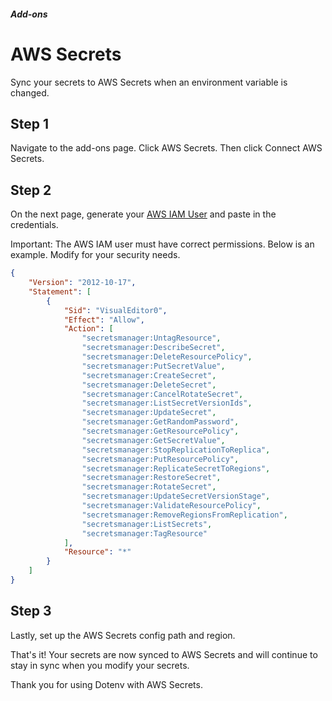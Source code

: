 

##### Add-ons
# AWS Secrets

Sync your secrets to AWS Secrets when an environment variable is changed.

## Step 1

Navigate to the add-ons page. Click AWS Secrets. Then click Connect AWS Secrets.

<ScreenshotBrowser url='/assets/img/cloudinary/development-Dotenv_15_mg2ty6.png' />

## Step 2

On the next page, generate your [AWS IAM User](https://us-east-1.console.aws.amazon.com/iamv2/home#/users) and paste in the credentials.

<ScreenshotBrowser url='/assets/img/cloudinary/development-Dotenv_16_vbnmf5.png' />

<ScreenshotBrowser url='/assets/img/cloudinary/IAM-Management-Console_rkcvqe.png' />

<ScreenshotBrowser url='/assets/img/cloudinary/IAM-Management-Console_1_ntzh25.png' />

<ScreenshotBrowser url='/assets/img/cloudinary/IAM-Management-Console_2_coxt9d.png' />

Important: The AWS IAM user must have correct permissions. Below is an example. Modify for your security needs.

```json {{ title: "example iam user policy" }}
{
    "Version": "2012-10-17",
    "Statement": [
        {
            "Sid": "VisualEditor0",
            "Effect": "Allow",
            "Action": [
                "secretsmanager:UntagResource",
                "secretsmanager:DescribeSecret",
                "secretsmanager:DeleteResourcePolicy",
                "secretsmanager:PutSecretValue",
                "secretsmanager:CreateSecret",
                "secretsmanager:DeleteSecret",
                "secretsmanager:CancelRotateSecret",
                "secretsmanager:ListSecretVersionIds",
                "secretsmanager:UpdateSecret",
                "secretsmanager:GetRandomPassword",
                "secretsmanager:GetResourcePolicy",
                "secretsmanager:GetSecretValue",
                "secretsmanager:StopReplicationToReplica",
                "secretsmanager:PutResourcePolicy",
                "secretsmanager:ReplicateSecretToRegions",
                "secretsmanager:RestoreSecret",
                "secretsmanager:RotateSecret",
                "secretsmanager:UpdateSecretVersionStage",
                "secretsmanager:ValidateResourcePolicy",
                "secretsmanager:RemoveRegionsFromReplication",
                "secretsmanager:ListSecrets",
                "secretsmanager:TagResource"
            ],
            "Resource": "*"
        }
    ]
}
```

## Step 3

Lastly, set up the AWS Secrets config path and region.

<ScreenshotBrowser url='/assets/img/cloudinary/development-Dotenv_17_pmxu4z.png' />

That's it! Your secrets are now synced to AWS Secrets and will continue to stay in sync when you modify your secrets.

Thank you for using Dotenv with AWS Secrets.
